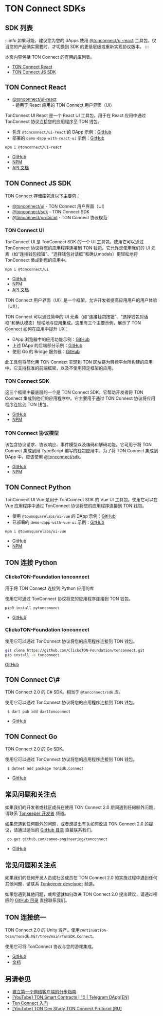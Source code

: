 # TON Connect SDKs

## SDK 列表

:::info
如果可能，建议您为您的 dApps 使用 [@tonconnect/ui-react](https://github.com/ton-connect/sdk/tree/main/packages/ui-react) 工具包。仅当您的产品确实需要时，才切换到 SDK 的更低层级或重新实现协议版本。
:::

本页内容包括 TON Connect 的有用的库列表。

- [TON Connect React](/v3/guidelines/ton-connect/guidelines/developers#ton-connect-react)
- [TON Connect JS SDK](/v3/guidelines/ton-connect/guidelines/developers#ton-connect-js-sdk)

## TON Connect React

- [@tonconnect/ui-react](https://github.com/ton-connect/sdk/tree/main/packages/ui-react) - 适用于 React 应用的 TON Connect 用户界面（UI）

TonConnect UI React 是一个 React UI 工具包，用于在 React 应用中通过 TonConnect 协议连接您的应用程序至 TON 钱包。

- 包含 `@tonconnect/ui-react` 的 DApp 示例：[GitHub](https://github.com/ton-connect/demo-dapp-with-react-ui)
- 部署的 `demo-dapp-with-react-ui` 示例：[GitHub](https://ton-connect.github.io/demo-dapp-with-react-ui/)

```bash
npm i @tonconnect/ui-react
```

- [GitHub](https://github.com/ton-connect/sdk/tree/main/packages/ui-react)
- [NPM](https://www.npmjs.com/package/@tonconnect/ui-react)
- [API 文档](https://ton-connect.github.io/sdk/modules/_tonconnect_ui_react.html)

## TON Connect JS SDK

TON Connect 存储库包含以下主要包：

- [@tonconnect/ui](/v3/guidelines/ton-connect/guidelines/developers#ton-connect-ui) - TON Connect 用户界面（UI）
- [@tonconnect/sdk](/v3/guidelines/ton-connect/guidelines/developers#ton-connect-sdk)  - TON Connect SDK
- [@tonconnect/protocol](/v3/guidelines/ton-connect/guidelines/developers#ton-connect-protocol-models) - TON Connect 协议规范

### TON Connect UI

TonConnect UI 是 TonConnect SDK 的一个 UI 工具包。使用它可以通过 TonConnect 协议将您的应用程序连接到 TON 钱包。它允许您使用我们的 UI 元素（如“连接钱包按钮”、“选择钱包对话框”和确认modals）更轻松地将 TonConnect 集成到您的应用中。

```bash
npm i @tonconnect/ui
```

- [GitHub](https://github.com/ton-connect/sdk/tree/main/packages/ui)
- [NPM](https://www.npmjs.com/package/@tonconnect/ui)
- [API 文档](https://ton-connect.github.io/sdk/modules/_tonconnect_ui.html)

TON Connect 用户界面（UI）是一个框架，允许开发者提高应用用户的用户体验（UX）。

TON Connect 可以通过简单的 UI 元素（如“连接钱包按钮”、“选择钱包对话框”和确认模态）轻松地与应用集成。这里有三个主要示例，展示了 TON Connect 如何在应用中提升 UX：

- DApp 浏览器中的应用功能示例：[GitHub](https://ton-connect.github.io/demo-dapp/)
- 上述 DApp 的后端部分示例：[GitHub](https://github.com/ton-connect/demo-dapp-backend)
- 使用 Go 的 Bridge 服务器：[GitHub](https://github.com/ton-connect/bridge)

此工具包将简化用 TON Connect 实现到 TON 区块链为目标平台所构建的应用中。它支持标准的前端框架，以及不使用预定框架的应用。

### TON Connect SDK

这三个框架中最底层的一个是 TON Connect SDK，它帮助开发者将 TON Connect 集成到他们的应用程序中。它主要用于通过 TON Connect 协议将应用程序连接到 TON 钱包。

- [GitHub](https://github.com/ton-connect/sdk/tree/main/packages/sdk)
- [NPM](https://www.npmjs.com/package/@tonconnect/sdk)

### TON Connect 协议模型

该包含协议请求、协议响应、事件模型以及编码和解码功能。它可用于将 TON Connect 集成到用 TypeScript 编写的钱包应用中。为了将 TON Connect 集成到 DApp 中，应该使用 [@tonconnect/sdk](https://www.npmjs.com/package/@tonconnect/sdk)。

- [GitHub](https://github.com/ton-connect/sdk/tree/main/packages/protocol)
- [NPM](https://www.npmjs.com/package/@tonconnect/protocol)

## TON Connect Python

TonConnect UI Vue 是用于 TonConnect SDK 的 Vue UI 工具包。使用它可以在 Vue 应用程序中通过 TonConnect 协议将您的应用程序连接到 TON 钱包。

- 使用 `@townsquarelabs/ui-vue` 的 DApp 示例：[GitHub](https://github.com/TownSquareXYZ/demo-dapp-with-vue-ui)
- 已部署的 `demo-dapp-with-vue-ui` 示例：[GitHub](https://townsquarexyz.github.io/demo-dapp-with-vue-ui/)

```bash
npm i @townsquarelabs/ui-vue
```

- [GitHub](https://github.com/TownSquareXYZ/tonconnect-ui-vue)
- [NPM](https://www.npmjs.com/package/@townsquarelabs/ui-vue)

## TON 连接 Python

### ClickoTON-Foundation tonconnect

用于将 TON Connect 连接到 Python 应用的库

使用它可通过 TonConnect 协议将您的应用程序连接到 TON 钱包。

```bash
pip3 install pytonconnect
```

- [GitHub](https://github.com/XaBbl4/pytonconnect)

### ClickoTON-Foundation tonconnect

使用它可以通过 TonConnect 协议将您的应用程序连接到 TON 钱包。

```bash
git clone https://github.com/ClickoTON-Foundation/tonconnect.git
pip install -e tonconnect
```

[GitHub](https://github.com/ClickoTON-Foundation/tonconnect)

## TON Connect C\\#

TON Connect 2.0 的 C# SDK。相当于 `@tonconnect/sdk` 库。

使用它可以通过 TonConnect 协议将您的应用程序连接到 TON 钱包。

```bash
 $ dart pub add darttonconnect
```

- [GitHub](https://github.com/continuation-team/TonSdk.NET/tree/main/TonSDK.Connect)

## TON Connect Go

TON Connect 2.0 的 Go SDK。

使用它可以通过 TonConnect 协议将您的应用程序连接到 TON 钱包。

```bash
 $ dotnet add package TonSdk.Connect
```

- [GitHub](https://github.com/cameo-engineering/tonconnect)

## 常见问题和关注点

如果我们的开发者或社区成员在使用 TON Connect 2.0 期间遇到任何额外问题，请联系 [Tonkeeper 开发者](https://t.me/tonkeeperdev) 频道。

如果您遇到任何额外的问题，或者想提出有关如何改进 TON Connect 2.0 的提议，请通过适当的 [GitHub 目录](https://github.com/ton-connect/) 直接联系我们。

```bash
 go get github.com/cameo-engineering/tonconnect
```

- [GitHub](https://github.com/cameo-engineering/tonconnect)

## 常见问题和关注点

如果我们的任何开发人员或社区成员在 TON Connect 2.0 的实施过程中遇到任何其他问题，请联系 [Tonkeeper developer](https://t.me/tonkeeperdev) 频道。

如果您遇到其他问题，或希望就如何改进 TON Connect 2.0 提出建议，请通过相应的 [GitHub 目录](https://github.com/ton-connect/) 直接联系我们。

## TON 连接统一

TON Connect 2.0 的 Unity 资产。使用`continuation-team/TonSdk.NET/tree/main/TonSDK.Connect`。

使用它可将 TonConnect 协议与您的游戏集成。

- [GitHub](https://github.com/continuation-team/unity-ton-connect)
- [文档](https://docs.tonsdk.net/user-manual/unity-tonconnect-2.0/getting-started)

## 另请参见

- [建立第一个网络客户端的分步指南](https://helloworld.tonstudio.io/03-client/)
- [[YouTube] TON Smart Contracts | 10 | Telegram DApp[EN]](https://www.youtube.com/watch?v=D6t3eZPdgAU\&t=254s\&ab_channel=AlefmanVladimir%5BEN%5D)
- [Ton Connect 入门](https://github.com/ton-connect/sdk/tree/main/packages/sdk)
- [[YouTube] TON Dev Study TON Connect Protocol [RU]](https://www.youtube.com/playlist?list=PLyDBPwv9EPsCJ226xS5_dKmXXxWx1CKz_)
